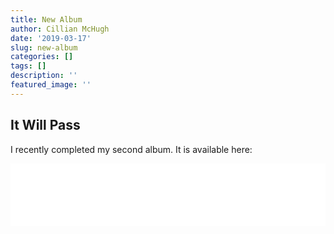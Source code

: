 ```yaml
---
title: New Album
author: Cillian McHugh
date: '2019-03-17'
slug: new-album
categories: []
tags: []
description: ''
featured_image: ''
---
```


## It Will Pass

I recently completed my second album. It is available here:

<iframe name="mini" style="border:0px;width:100%;height:100px;" src="//widget.cdbaby.com/3f2958b0-1c69-499d-a220-b71fbfbbd41c/mini/dark/transparent"></iframe>